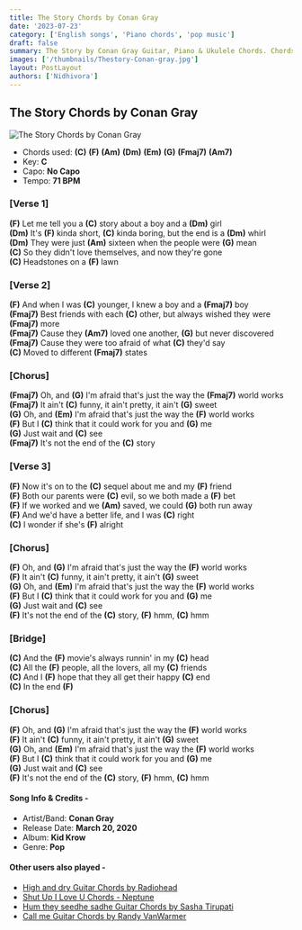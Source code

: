 ```yaml
---
title: The Story Chords by Conan Gray
date: '2023-07-23'
category: ['English songs', 'Piano chords', 'pop music']
draft: false
summary: The Story by Conan Gray Guitar, Piano & Ukulele Chords. Chords used - (C) (F) (Am) (Dm) (Em) (G) (Fmaj7) (Am7), Capo - No Capo, Key - C
images: ['/thumbnails/Thestory-Conan-gray.jpg']
layout: PostLayout
authors: ['Nidhivora']
---
```


## The Story Chords by Conan Gray

![The Story Chords by Conan Gray](/thumbnails/Thestory-Conan-gray.jpg)

- Chords used: **(C)** **(F)** **(Am)** **(Dm)** **(Em)** **(G)** **(Fmaj7)** **(Am7)**
- Key: **C**
- Capo: **No Capo**
- Tempo: **71 BPM**

### [Verse 1]

**(F)** Let me tell you a **(C)** story about a boy and a **(Dm)** girl\
**(Dm)** It's **(F)** kinda short, **(C)** kinda boring, but the end is a **(Dm)** whirl\
**(Dm)** They were just **(Am)** sixteen when the people were **(G)** mean\
**(C)** So they didn't love themselves, and now they're gone\
**(C)** Headstones on a **(F)** lawn

### [Verse 2]

**(F)** And when I was **(C)** younger, I knew a boy and a **(Fmaj7)** boy\
**(Fmaj7)** Best friends with each **(C)** other, but always wished they were **(Fmaj7)** more\
**(Fmaj7)** Cause they **(Am7)** loved one another, **(G)** but never discovered\
**(Fmaj7)** Cause they were too afraid of what **(C)** they'd say\
**(C)** Moved to different **(Fmaj7)** states

### [Chorus]

**(Fmaj7)** Oh, and **(G)** I'm afraid that's just the way the **(Fmaj7)** world works\
**(Fmaj7)** It ain't **(C)** funny, it ain't pretty, it ain't **(G)** sweet\
**(G)** Oh, and **(Em)** I'm afraid that's just the way the **(F)** world works\
**(F)** But I **(C)** think that it could work for you and **(G)** me\
**(G)** Just wait and **(C)** see\
**(Fmaj7)** It's not the end of the **(C)** story

### [Verse 3]

**(F)** Now it's on to the **(C)** sequel about me and my **(F)** friend\
**(F)** Both our parents were **(C)** evil, so we both made a **(F)** bet\
**(F)** If we worked and we **(Am)** saved, we could **(G)** both run away\
**(F)** And we'd have a better life, and I was **(C)** right\
**(C)** I wonder if she's **(F)** alright

### [Chorus]

**(F)** Oh, and **(G)** I'm afraid that's just the way the **(F)** world works\
**(F)** It ain't **(C)** funny, it ain't pretty, it ain't **(G)** sweet\
**(G)** Oh, and **(Em)** I'm afraid that's just the way the **(F)** world works\
**(F)** But I **(C)** think that it could work for you and **(G)** me\
**(G)** Just wait and **(C)** see\
**(F)** It's not the end of the **(C)** story, **(F)** hmm, **(C)** hmm

### [Bridge]

**(C)** And the **(F)** movie's always runnin' in my **(C)** head\
**(C)** All the **(F)** people, all the lovers, all my **(C)** friends\
**(C)** And I **(F)** hope that they all get their happy **(C)** end\
**(C)** In the end **(F)**

### [Chorus]

**(F)** Oh, and **(G)** I'm afraid that's just the way the **(F)** world works\
**(F)** It ain't **(C)** funny, it ain't pretty, it ain't **(G)** sweet\
**(G)** Oh, and **(Em)** I'm afraid that's just the way the **(F)** world works\
**(F)** But I **(C)** think that it could work for you and **(G)** me\
**(G)** Just wait and **(C)** see\
**(F)** It's not the end of the **(C)** story, **(F)** hmm, **(C)** hmm

#### Song Info & Credits -

- Artist/Band: **Conan Gray**
- Release Date: **March 20, 2020**
- Album: **Kid Krow**
- Genre: **Pop**

#### Other users also played -

- [High and dry Guitar Chords by Radiohead](https://www.chordsco.com/chords/high-and-dry-guitar-chords-by-radiohead)
- [Shut Up I Love U Chords - Neptune](https://www.chordsco.com/chords/shut-up-i-love-u-chords-neptune)
- [Hum they seedhe sadhe Guitar Chords by Sasha Tirupati](https://www.chordsco.com/chords/hum-they-seedhe-sadhe-guitar-chords-by-sasha-tirupati)
- [Call me Guitar Chords by Randy VanWarmer](https://www.chordsco.com/chords/call-me-guitar-chords-by-randy-vanwarmer)
